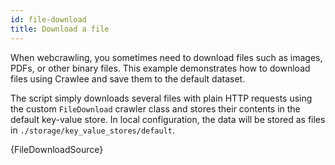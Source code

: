 ```yaml
---
id: file-download
title: Download a file
---
```



When webcrawling, you sometimes need to download files such as images, PDFs, or other binary files. This example demonstrates how to download files using Crawlee and save them to the default dataset.

The script simply downloads several files with plain HTTP requests using the custom <ApiLink to="http-crawler/class/FileDownload">`FileDownload`</ApiLink> crawler class and stores their contents in the default key-value store. 
In local configuration, the data will be stored as files in `./storage/key_value_stores/default`.

<RunnableCodeBlock className="language-js" type="cheerio">
	{FileDownloadSource}
</RunnableCodeBlock>
